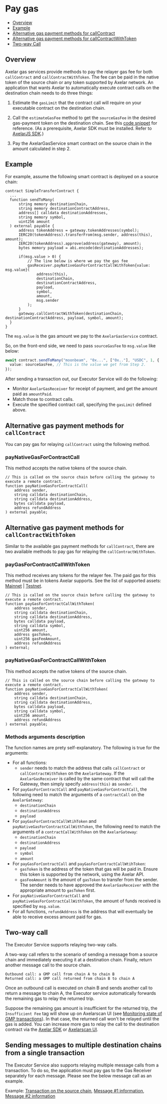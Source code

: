 # Pay gas

* [Overview](/dev/gas-services/pay-gas#overview)
* [Example](/dev/gas-services/pay-gas#example)
* [Alternative gas payment methods for callContract](/dev/gas-services/pay-gas#alternative-gas-payment-methods-for-callcontract)
* [Alternative gas payment methods for callContractWithToken](/dev/gas-services/pay-gas#alternative-gas-payment-methods-for-callcontractwithtoken)
* [Two-way Call](/dev/gas-services/pay-gas#two-way-call)
## Overview 
Axelar gas services provide methods to pay the relayer gas fee for both `callContract` and `callContractWithToken`. The fee can be paid in the native token of the source chain or any token supported by Axelar network. An application that wants Axelar to automatically execute contract calls on the destination chain needs to do three things:

1. Estimate the `gasLimit` that the contract call will require on your executable contract on the destination chain.

2. Call the `estimateGasFee` method to get the `sourceGasFee` in the desired gas-payment token on the destination chain. See this [code snippet](/dev/axelarjs-sdk/axelar-query-api#estimategasfee) for reference. (As a prerequisite, Axelar SDK must be installed. Refer to [AxelarJS SDK](/dev/axelarjs-sdk/intro).)

3. Pay the AxelarGasService smart contract on the source chain in the amount calculated in step 2.

## Example
For example, assume the following smart contract is deployed on a source chain:

```solidity
contract SimpleTransferContract {
  ...
  function sendToMany(
      string memory destinationChain,
      string memory destinationContractAddress,
      address[] calldata destinationAddresses,
      string memory symbol,
      uint256 amount
  ) external payable {
      address tokenAddress = gateway.tokenAddresses(symbol);
      IERC20(tokenAddress).transferFrom(msg.sender, address(this), amount);
      IERC20(tokenAddress).approve(address(gateway), amount);
      bytes memory payload = abi.encode(destinationAddresses);

      if(msg.value > 0) {
          // The line below is where we pay the gas fee
          gasReceiver.payNativeGasForContractCallWithToken{value: msg.value}(
              address(this),
              destinationChain,
              destinationContractAddress,
              payload,
              symbol,
              amount,
              msg.sender
          );
      }
      gateway.callContractWithToken(destinationChain, destinationContractAddress, payload, symbol, amount);
  }
}
```

The `msg.value` is the gas amount we pay to the `AxelarGasService` contract.

So, on the front-end side, we need to pass `sourceGasFee` to `msg.value` like below:

```ts
await contract.sendToMany("moonbeam", "0x...", ["0x.."], "USDC", 1, {
  value: sourceGasFee, // This is the value we get from Step 2.
});
```

After sending a transaction out, our Executor Service will do the following:

- Monitor `AxelarGasReceiver` for receipt of payment, and get the amount paid as `amountPaid`.
- Match those to contract calls.
- Execute the specified contract call, specifying the `gasLimit` defined above.

## Alternative gas payment methods for `callContract`
You can pay gas for relaying `callContract` using the following method.

### payNativeGasForContractCall
This method accepts the native tokens of the source chain.

```solidity
// This is called on the source chain before calling the gateway to execute a remote contract.
function payNativeGasForContractCall(
    address sender,
    string calldata destinationChain,
    string calldata destinationAddress,
    bytes calldata payload,
    address refundAddress
) external payable;
```

## Alternative gas payment methods for `callContractWithToken`
Similar to the available gas payment methods for `callContract`, there are two available methods to pay gas for relaying the `callContractWithToken`.

### payGasForContractCallWithToken
This method receives any tokens for the relayer fee. The paid gas for this method must be in tokens Axelar supports. See the list of supported assets: [Mainnet](../reference/mainnet-contract-addresses) | [Testnet](../reference/testnet-contract-addresses).

```solidity
// This is called on the source chain before calling the gateway to execute a remote contract.
function payGasForContractCallWithToken(
    address sender,
    string calldata destinationChain,
    string calldata destinationAddress,
    bytes calldata payload,
    string calldata symbol,
    uint256 amount,
    address gasToken,
    uint256 gasFeeAmount,
    address refundAddress
) external;
```

### payNativeGasForContractCallWithToken
This method accepts the native tokens of the source chain.

```solidity
// This is called on the source chain before calling the gateway to execute a remote contract.
function payNativeGasForContractCallWithToken(
    address sender,
    string calldata destinationChain,
    string calldata destinationAddress,
    bytes calldata payload,
    string calldata symbol,
    uint256 amount,
    address refundAddress
) external payable;
```

### Methods arguments description
The function names are prety self-explanatory. The following is true for the arguments:

- For all functions:
  - `sender` needs to match the address that calls `callContract` or `callContractWithToken` on the `AxelarGateway`. If the `AxelarGasReceiver` is called by the same contract that will call the Gateway, then simply specify `address(this)` as `sender`.
- For `payGasForContractCall` and `payNativeGasForContractCall`, the following need to match the arguments of a `contractCall` on the `AxelarGateway`:
  - `destinationChain`
  - `destinationAddress`
  - `payload`
- For `payGasForContractCallWtihToken` and `payNativeGasForContractCallWithToken`, the following need to match the arguments of a `contractCallWithToken` on the `AxelarGateway`:
  - `destinationChain`
  - `destinationAddress`
  - `payload`
  - `symbol`
  - `amount`
- For `payGasForContractCall` and `payGasForContractCallWtihToken`:
  - `gasToken` is the address of the token that gas will be paid in. Ensure this token is supported by the network, using the Axelar API.
  - `gasFeeAmount` is the amount of `gasToken` to transfer from the sender. The sender needs to have approved the `AxelarGasReceiver` with the appropriate amount to `gasToken` first.
- For `payNativeGasForContractCall` and `payNativeGasForContractCallWithToken`, the amount of funds received is specified by `msg.value`.
- For all functions, `refundAddress` is the address that will eventually be able to receive excess amount paid for gas.

## Two-way call
The Executor Service supports relaying two-way calls.

A two-way call refers to the scenario of sending a message from a source chain and immediately executing it at a destination chain. Finally, return another message call to the source chain.


```
Outbound call: a GMP call from chain A to chain B
Returned call: a GMP call returned from chain B to chain A
```

Once an outbound call is executed on chain B and sends another call to return a message to chain A, the Executor service automatically forwards the remaining gas to relay the returned trip.

Suppose the remaining gas amount is insufficient for the returned trip, the `Insufficient Fee` tag will show up on Axelarscan UI (see [Monitoring state of GMP transactions](/dev/general-message-passing/monitoring)). In that case, the returned call won't be relayed until the gas is added. You can increase more gas to relay the call to the destination contract via the [Axelar SDK](/dev/axelarjs-sdk/tx-status-query-recovery#2-increase-gas-payment) or [Axelarscan UI](/dev/general-message-passing/recovery#increase-gas-payment-to-the-gas-receiver-on-the-source-chain).

## Sending messages to multiple destination chains from a single transaction
The Executor Service also supports relaying multiple message calls from a transaction. To do so, the application must pay gas to the Gas Receiver separately for each message. Please see the below message call as an example.  

Example: [Transaction on the source chain](https://moonbase.moonscan.io/tx/0x25f0bdcdec0da17e1039161342603d3d537cb6ddc6637d1b22dbdf1ebf9706ed), [Message #1 information](https://testnet.axelarscan.io/gmp/0x25f0bdcdec0da17e1039161342603d3d537cb6ddc6637d1b22dbdf1ebf9706ed:1), [Message #2 information](https://testnet.axelarscan.io/gmp/0x25f0bdcdec0da17e1039161342603d3d537cb6ddc6637d1b22dbdf1ebf9706ed:3)